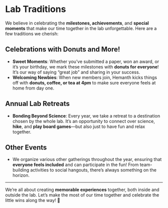 # Lab Traditions {.unnumbered}

We believe in celebrating the **milestones, achievements**, and **special moments** that make our time together in the lab unforgettable. Here are a few traditions we cherish:

## Celebrations with Donuts and More!

* **Sweet Moments**: Whether you've submitted a paper, won an award, or it's your birthday, we mark these milestones with **donuts for everyone**! It's our way of saying "great job" and sharing in your success.
* **Welcoming Newbies**: When new members join, Hemanth kicks things off with **donuts, coffee, or tea at 4pm** to make sure everyone feels at home from day one.

## Annual Lab Retreats

* **Bonding Beyond Science**: Every year, we take a retreat to a destination chosen by the whole lab. It's an opportunity to connect over science, **hike**, and **play board games**—but also just to have fun and relax together.

## Other Events

* We organize various other gatherings throughout the year, ensuring that **everyone feels included** and can participate in the fun! From team-building activities to social hangouts, there’s always something on the horizon.

---

We’re all about creating **memorable experiences** together, both inside and outside the lab. Let’s make the most of our time together and celebrate the little wins along the way! 🎉
